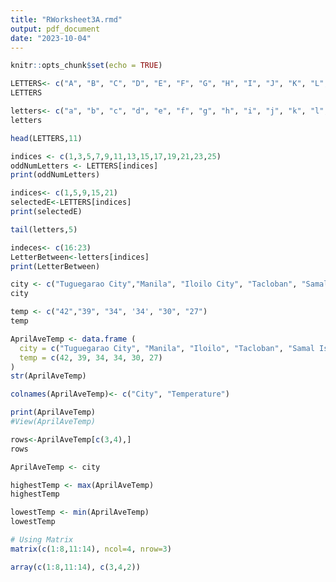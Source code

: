 ```yaml
---
title: "RWorksheet3A.rmd"
output: pdf_document
date: "2023-10-04"
---
```


```r
knitr::opts_chunk$set(echo = TRUE)
```

```r
LETTERS<- c("A", "B", "C", "D", "E", "F", "G", "H", "I", "J", "K", "L", "M", "N", "O", "P", "Q", "R", "S", "T", "U", "V", "W", "X", "Y", "Z")
LETTERS

letters<- c("a", "b", "c", "d", "e", "f", "g", "h", "i", "j", "k", "l", "m", "n", "o", "p", "q", "r" ,"s", "t", "u", "v", "w", "x", "y", "z")
letters
```
```r
head(LETTERS,11)
```
```r
indices <- c(1,3,5,7,9,11,13,15,17,19,21,23,25)
oddNumLetters <- LETTERS[indices]
print(oddNumLetters)
```
```r
indices<- c(1,5,9,15,21)
selectedE<-LETTERS[indices]
print(selectedE)
```
```r
tail(letters,5)
```
```r
indeces<- c(16:23)
LetterBetween<-letters[indices]
print(LetterBetween)
```
```r
city <- c("Tuguegarao City","Manila", "Iloilo City", "Tacloban", "Samal Island", "Davao City")
city
```
```r
temp <- c("42","39", "34", '34', "30", "27")
temp
```
```r
AprilAveTemp <- data.frame (
  city = c("Tuguegarao City", "Manila", "Iloilo", "Tacloban", "Samal Island", "Davao City"),
  temp = c(42, 39, 34, 34, 30, 27)  
)
str(AprilAveTemp)

colnames(AprilAveTemp)<- c("City", "Temperature")

print(AprilAveTemp)
#View(AprilAveTemp)
```
```r
rows<-AprilAveTemp[c(3,4),]
rows
```
```r
AprilAveTemp <- city

highestTemp <- max(AprilAveTemp)
highestTemp

lowestTemp <- min(AprilAveTemp)
lowestTemp
```
```r
# Using Matrix
matrix(c(1:8,11:14), ncol=4, nrow=3)  
```
```r
array(c(1:8,11:14), c(3,4,2))
```
